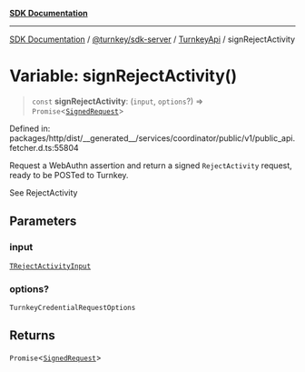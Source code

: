 [**SDK Documentation**](../../../../../README.mdx)

***

[SDK Documentation](../../../../../packages.mdx) / [@turnkey/sdk-server](../../../README.mdx) / [TurnkeyApi](../README.mdx) / signRejectActivity

# Variable: signRejectActivity()

> `const` **signRejectActivity**: (`input`, `options`?) => `Promise`\<[`SignedRequest`](../../../../http/type-aliases/SignedRequest.mdx)\>

Defined in: packages/http/dist/\_\_generated\_\_/services/coordinator/public/v1/public\_api.fetcher.d.ts:55804

Request a WebAuthn assertion and return a signed `RejectActivity` request, ready to be POSTed to Turnkey.

See RejectActivity

## Parameters

### input

[`TRejectActivityInput`](../type-aliases/TRejectActivityInput.mdx)

### options?

`TurnkeyCredentialRequestOptions`

## Returns

`Promise`\<[`SignedRequest`](../../../../http/type-aliases/SignedRequest.mdx)\>
